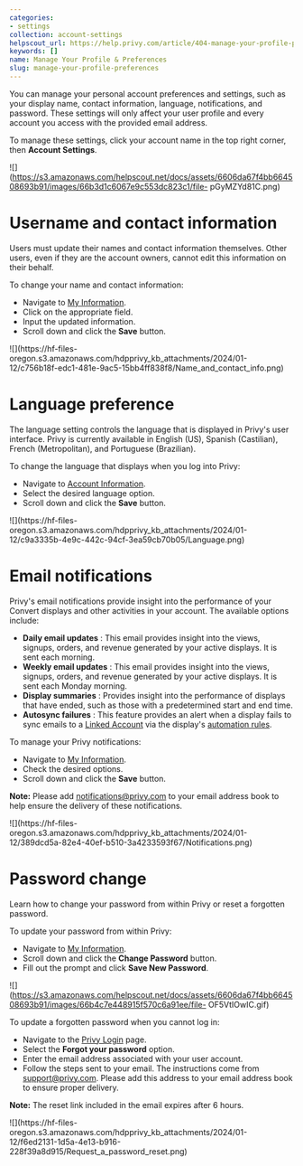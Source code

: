 ```yaml
---
categories:
- settings
collection: account-settings
helpscout_url: https://help.privy.com/article/404-manage-your-profile-preferences
keywords: []
name: Manage Your Profile & Preferences
slug: manage-your-profile-preferences
---
```

You can manage your personal account preferences and settings, such as your
display name, contact information, language, notifications, and password.
These settings will only affect your user profile and every account you access
with the provided email address.

To manage these settings, click your account name in the top right corner,
then **Account Settings**.

![](https://s3.amazonaws.com/helpscout.net/docs/assets/6606da67f4bb664508693b91/images/66b3d1c6067e9c553dc823c1/file-
pGyMZYd81C.png)

# Username and contact information

Users must update their names and contact information themselves. Other users,
even if they are the account owners, cannot edit this information on their
behalf.

To change your name and contact information:

  * Navigate to [My Information](https://dashboard.privy.com/settings/info). 
  * Click on the appropriate field.
  * Input the updated information.
  * Scroll down and click the **Save** button. 

![](https://hf-files-
oregon.s3.amazonaws.com/hdpprivy_kb_attachments/2024/01-12/c756b18f-edc1-481e-9ac5-15bb4ff838f8/Name_and_contact_info.png)

# Language preference

The language setting controls the language that is displayed in Privy's user
interface. Privy is currently available in English (US), Spanish (Castilian),
French (Metropolitan), and Portuguese (Brazilian).

To change the language that displays when you log into Privy:

  * Navigate to [Account Information](https://dashboard.privy.com/settings/info). 
  * Select the desired language option. 
  * Scroll down and click the **Save** button. 

![](https://hf-files-
oregon.s3.amazonaws.com/hdpprivy_kb_attachments/2024/01-12/c9a3335b-4e9c-442c-94cf-3ea59cb70b05/Language.png)

# Email notifications

Privy's email notifications provide insight into the performance of your
Convert displays and other activities in your account. The available options
include:

  * **Daily email updates** : This email provides insight into the views, signups, orders, and revenue generated by your active displays. It is sent each morning. 
  * **Weekly email updates** : This email provides insight into the views, signups, orders, and revenue generated by your active displays. It is sent each Monday morning. 
  * **Display summaries** : Provides insight into the performance of displays that have ended, such as those with a predetermined start and end time. 
  * **Autosync failures** : This feature provides an alert when a display fails to sync emails to a [Linked Account](https://dashboard.privy.com/settings/accounts) via the display's [automation rules](https://privy.helpscoutdocs.com/article/108-use-display-automation-rules). 

To manage your Privy notifications:

  * Navigate to [My Information](https://dashboard.privy.com/settings/info). 
  * Check the desired options. 
  * Scroll down and click the **Save** button. 

**Note:** Please add [notifications@privy.com](mailto:notifications@privy.com)
to your email address book to help ensure the delivery of these notifications.

![](https://hf-files-
oregon.s3.amazonaws.com/hdpprivy_kb_attachments/2024/01-12/389dcd5a-82e4-40ef-b510-3a4233593f67/Notifications.png)

# Password change

Learn how to change your password from within Privy or reset a forgotten
password.

To update your password from within Privy:

  * Navigate to [My Information](https://dashboard.privy.com/settings/info). 
  * Scroll down and click the **Change Password** button. 
  * Fill out the prompt and click **Save New Password**. 

![](https://s3.amazonaws.com/helpscout.net/docs/assets/6606da67f4bb664508693b91/images/66b4c7e448915f570c6a91ee/file-
OF5VtIOwIC.gif)

To update a forgotten password when you cannot log in:

  * Navigate to the [Privy Login](https://dashboard.privy.com/users/sign_in) page. 
  * Select the **Forgot your password** option. 
  * Enter the email address associated with your user account. 
  * Follow the steps sent to your email. The instructions come from [support@privy.com](mailto:support@privy.com). Please add this address to your email address book to ensure proper delivery. 

**Note:** The reset link included in the email expires after 6 hours.

![](https://hf-files-
oregon.s3.amazonaws.com/hdpprivy_kb_attachments/2024/01-12/f6ed2131-1d5a-4e13-b916-228f39a8d915/Request_a_password_reset.png)

